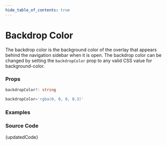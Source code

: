```yaml
---
hide_table_of_contents: true
---
```



# Backdrop Color


The backdrop color is the background color of the overlay that appears behind the navigation sidebar when it is open. The backdrop color can be changed by setting the `backdropColor` prop to any valid CSS value for background-color.

### Props

```ts noCopy
backdropColor?: string
```

```ts noCopy title='Default Value'
backdropColor='rgba(0, 0, 0, 0.3)'
```

### Examples

<BrowserWindow url='/vertical-menu/vertical-nav/backdrop-color'>
  <Provider>
    <BackdropColor />
  </Provider>
</BrowserWindow>

### Source Code

<TsToJsCodeSnippet>{updatedCode}</TsToJsCodeSnippet>
